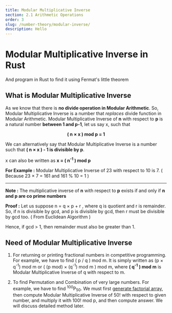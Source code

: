 ```yaml
---
title: Modular Multiplicative Inverse
section: 2.1 Arithmetic Operations
order: 3
slug: /number-theory/modular-inverse/
description: Hello
---
```


# Modular Multiplicative Inverse in Rust
And program in Rust to find it using Fermat's little theorem

## What is Modular Multiplicative Inverse

As we know that there is **no divide operation in Modular Arithmetic**. So, Modular Multiplicative Inverse is a number that *replaces* divide function  in Modular Arithmetic.
Modular Multiplicative Inverse of **n** with respect to **p** is a natural number **between 1 and p-1**, let us say x, such that

<center> <b> ( n × x )  mod p = 1 </b> </center>

We can alternatively say that Modular Multiplicative Inverse is a number such that **( n × x ) - 1 is divisible by p**.

x can also be written as **x = ( n<sup>-1</sup> ) mod p**

**For Example :** Modular Multiplicative Inverse of 23 with respect to 10 is 7. ( Because 23 × 7 = 161 and 161 % 10 = 1 )

<hr />

**Note :** The multiplicative inverse of  **n** with respect to **p** exists if and only if **n and p are co prime numbers**

**Proof :** Let us suppose n = q × p + r , where q is quotient and r is remainder. So, if n is divisible by gcd, and p is divisible by gcd, then r must be divisible by gcd too. ( From Euclidean Algorithm )

Hence, if gcd > 1, then remainder must also be greater than 1.

## Need of Modular Multiplicative Inverse

1. For returning or printing fractional numbers in competitive programming. For example, we have to find ( p / q ) mod m. It is simply written as (p × q<sup>-1</sup>) mod m or ( (p mod) ×  (q<sup>-1</sup>) mod m ) mod m,
where **( q<sup>-1</sup> ) mod m** is Modular Multiplicative Inverse of q with respect to m.

2. To find Permutation and Combination of very large numbers. For example, we have to find <sup>100</sup>P<sub>50</sub>. We must first [generate factorial array](/number-theory/factorial-of-mutiple-numbers/),
then compute Modular Multiplicative Inverse of 50! with respect to given number, and multiply it with 100! mod p, and then compute answer. We will discuss detailed method later.

